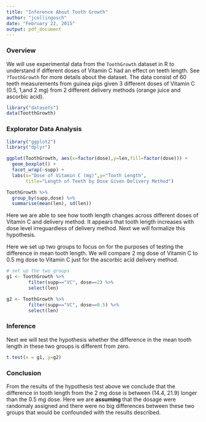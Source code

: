 ```yaml
---
title: "Inference About Tooth Growth"
author: "jcollingosch"
date: "February 22, 2015"
output: pdf_document
---
```


### Overview
We will use experimental data from the `ToothGrowth` dataset in R to understand if different doses of Vitamin C had an effect on teeth length. See `?ToothGrowth` for more details about the dataset. The data consist of 60 teeth measurements from guinea pigs given 3 different doses of Vitamin C (0.5, 1,and 2 mg) from 2 different delivery methods (orange juice and ascorbic acid).

```r
library("datasets")
data(TootthGrowth)
```

### Explorator Data Analysis

```r
library("ggplot2")
library("dplyr")

ggplot(ToothGrowth, aes(x=factor(dose),y=len,fill=factor(dose))) +
  geom_boxplot() +
  facet_wrap(~supp) +
  labs(x="Dose of Vitamin C (mg)",y="Tooth Length",
       title="Length of Teeth by Dose Given Delivery Method")

ToothGrowth %>%
  group_by(supp,dose) %>%
  summarise(mean(len), sd(len))
```

Here we are able to see how tooth length changes across different doses of Vitamin C and delivery method. It appears that tooth length increases with dose level irreguardless of delivery method. Next we will formalize this hypothesis.

Here we set up two groups to focus on for the purposes of testing the difference in mean tooth length. We will compare 2 mg dose of Vitamin C to 0.5 mg dose to Vitamin C just for the ascorbic acid delivery method.

```r
# set up the two groups
g1 <- ToothGrowth %>% 
        filter(supp=="VC", dose==2) %>%
        select(len)

g2 <- ToothGrowth %>% 
        filter(supp=="VC", dose==0.5) %>%
        select(len)
```

### Inference
Next we will test the hypothesis whether the difference in the mean tooth length in these two groups is different from zero.

```r
t.test(x = g1, y=g2)
```

### Conclusion
From the results of the hypothesis test above we conclude that the difference in tooth length from the 2 mg dose is between (14.4, 21.9) longer than the 0.5 mg dose. Here we are **assuming** that the dosage were randomaly assigned and there were no big differences between these two groups that would be confounded with the results described. 


